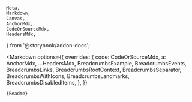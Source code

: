     Meta,
    Markdown,
    Canvas,
    AnchorMdx,
    CodeOrSourceMdx,
    HeadersMdx,
} from '@storybook/addon-docs';


<Meta of={Stories} />

<Markdown
    options={{
        overrides: {
            code: CodeOrSourceMdx,
            a: AnchorMdx,
            ...HeadersMdx,
            BreadcrumbsExample,
            BreadcrumbsEvents,
            BreadcrumbsLinks,
            BreadcrumbsRootContext,
            BreadcrumbsSeparator,
            BreadcrumbsWithIcons,
            BreadcrumbsLandmarks,
            BreadcrumbsDisabledItems,
        },
    }}
>
    {Readme}
</Markdown>
